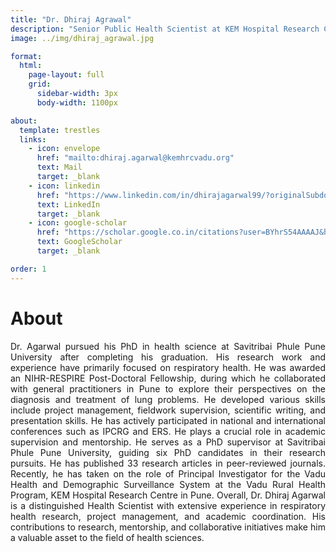 ```yaml
---
title: "Dr. Dhiraj Agrawal"
description: "Senior Public Health Scientist at KEM Hospital Research Center Pune"
image: ../img/dhiraj_agrawal.jpg

format: 
  html:
    page-layout: full
    grid:
      sidebar-width: 3px
      body-width: 1100px

about: 
  template: trestles
  links: 
    - icon: envelope
      href: "mailto:dhiraj.agarwal@kemhrcvadu.org"
      text: Mail
      target: _blank
    - icon: linkedin
      href: "https://www.linkedin.com/in/dhirajagarwal99/?originalSubdomain=in"
      text: LinkedIn
      target: _blank
    - icon: google-scholar
      href: "https://scholar.google.co.in/citations?user=BYhrS54AAAAJ&hl=en"
      text: GoogleScholar
      target: _blank

order: 1
---
```


# About

::: {style="text-align: justify"}
Dr. Agarwal pursued his PhD in health science at Savitribai Phule Pune University after completing his graduation. His research work and experience have primarily focused on respiratory health. He was awarded an NIHR-RESPIRE Post-Doctoral Fellowship, during which he collaborated with general practitioners in Pune to explore their perspectives on the diagnosis and treatment of lung problems. He developed various skills include project management, fieldwork supervision, scientific writing, and presentation skills. He has actively participated in national and international conferences such as IPCRG and ERS. He plays a crucial role in academic supervision and mentorship. He serves as a PhD supervisor at Savitribai Phule Pune University, guiding six PhD candidates in their research pursuits. He has published 33 research articles in peer-reviewed journals. Recently, he has taken on the role of Principal Investigator for the Vadu Health and Demographic Surveillance System at the Vadu Rural Health Program, KEM Hospital Research Centre in Pune. Overall, Dr. Dhiraj Agarwal is a distinguished Health Scientist with extensive experience in respiratory health research, project management, and academic coordination. His contributions to research, mentorship, and collaborative initiatives make him a valuable asset to the field of health sciences.
:::

